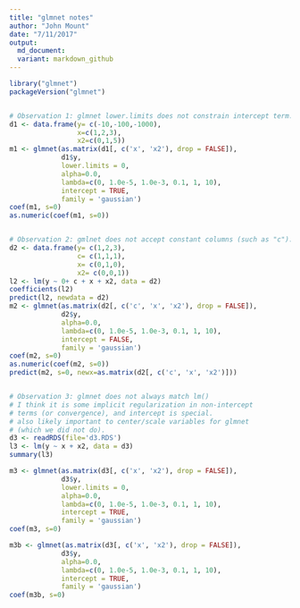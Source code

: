 ```yaml
---
title: "glmnet notes"
author: "John Mount"
date: "7/11/2017"
output:
  md_document:
  variant: markdown_github
---
```


```r
library("glmnet")
packageVersion("glmnet")


# Observation 1: glmnet lower.limits does not constrain intercept term.
d1 <- data.frame(y= c(-10,-100,-1000), 
                 x=c(1,2,3), 
                 x2=c(0,1,5))
m1 <- glmnet(as.matrix(d1[, c('x', 'x2'), drop = FALSE]), 
             d1$y, 
             lower.limits = 0, 
             alpha=0.0, 
             lambda=c(0, 1.0e-5, 1.0e-3, 0.1, 1, 10),
             intercept = TRUE, 
             family = 'gaussian')
coef(m1, s=0)
as.numeric(coef(m1, s=0))


# Observation 2: gmlnet does not accept constant columns (such as "c").
d2 <- data.frame(y= c(1,2,3),
                 c= c(1,1,1),
                 x= c(0,1,0),
                 x2= c(0,0,1))
l2 <- lm(y ~ 0+ c + x + x2, data = d2)
coefficients(l2)
predict(l2, newdata = d2)
m2 <- glmnet(as.matrix(d2[, c('c', 'x', 'x2'), drop = FALSE]), 
             d2$y, 
             alpha=0.0, 
             lambda=c(0, 1.0e-5, 1.0e-3, 0.1, 1, 10),
             intercept = FALSE, 
             family = 'gaussian')
coef(m2, s=0)
as.numeric(coef(m2, s=0))
predict(m2, s=0, newx=as.matrix(d2[, c('c', 'x', 'x2')]))


# Observation 3: glmnet does not always match lm()
# I think it is some implicit regularization in non-intercept
# terms (or convergence), and intercept is special.
# also likely important to center/scale variables for glmnet
# (which we did not do).
d3 <- readRDS(file='d3.RDS')
l3 <- lm(y ~ x + x2, data = d3)
summary(l3)

m3 <- glmnet(as.matrix(d3[, c('x', 'x2'), drop = FALSE]), 
             d3$y, 
             lower.limits = 0, 
             alpha=0.0, 
             lambda=c(0, 1.0e-5, 1.0e-3, 0.1, 1, 10),
             intercept = TRUE, 
             family = 'gaussian')
coef(m3, s=0)

m3b <- glmnet(as.matrix(d3[, c('x', 'x2'), drop = FALSE]), 
             d3$y, 
             alpha=0.0, 
             lambda=c(0, 1.0e-5, 1.0e-3, 0.1, 1, 10),
             intercept = TRUE, 
             family = 'gaussian')
coef(m3b, s=0)
```
